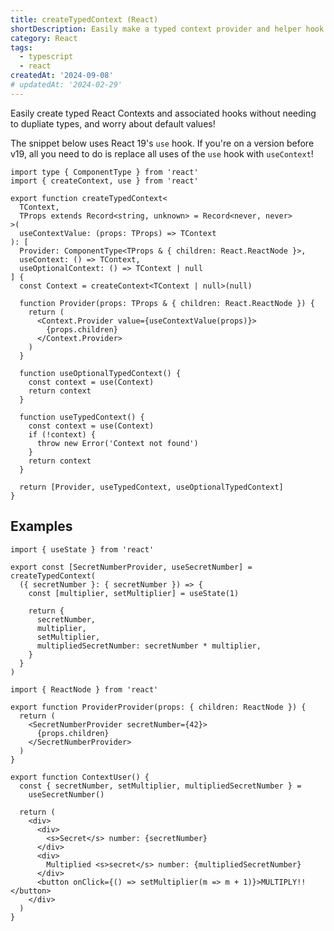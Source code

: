```yaml
---
title: createTypedContext (React)
shortDescription: Easily make a typed context provider and helper hook in React
category: React
tags:
  - typescript
  - react
createdAt: '2024-09-08'
# updatedAt: '2024-02-29'
---
```


Easily create typed React Contexts and associated hooks without needing to
dupliate types, and worry about default values!

<Note variant='warning'>

The snippet below uses React 19's `use` hook. If you're on a version before v19,
all you need to do is replace all uses of the `use` hook with `useContext`!

</Note>

```tsx
import type { ComponentType } from 'react'
import { createContext, use } from 'react'

export function createTypedContext<
  TContext,
  TProps extends Record<string, unknown> = Record<never, never>
>(
  useContextValue: (props: TProps) => TContext
): [
  Provider: ComponentType<TProps & { children: React.ReactNode }>,
  useContext: () => TContext,
  useOptionalContext: () => TContext | null
] {
  const Context = createContext<TContext | null>(null)

  function Provider(props: TProps & { children: React.ReactNode }) {
    return (
      <Context.Provider value={useContextValue(props)}>
        {props.children}
      </Context.Provider>
    )
  }

  function useOptionalTypedContext() {
    const context = use(Context)
    return context
  }

  function useTypedContext() {
    const context = use(Context)
    if (!context) {
      throw new Error('Context not found')
    }
    return context
  }

  return [Provider, useTypedContext, useOptionalTypedContext]
}
```

## Examples

```tsx title="~/lib/secret-number/context.tsx"
import { useState } from 'react'

export const [SecretNumberProvider, useSecretNumber] = createTypedContext(
  ({ secretNumber }: { secretNumber }) => {
    const [multiplier, setMultiplier] = useState(1)

    return {
      secretNumber,
      multiplier,
      setMultiplier,
      multipliedSecretNumber: secretNumber * multiplier,
    }
  }
)
```

```tsx title="~/component/that/renders/provider"
import { ReactNode } from 'react'

export function ProviderProvider(props: { children: ReactNode }) {
  return (
    <SecretNumberProvider secretNumber={42}>
      {props.children}
    </SecretNumberProvider>
  )
}
```

```tsx title="~/component/that/consumes/context"
export function ContextUser() {
  const { secretNumber, setMultiplier, multipliedSecretNumber } =
    useSecretNumber()

  return (
    <div>
      <div>
        <s>Secret</s> number: {secretNumber}
      </div>
      <div>
        Multiplied <s>secret</s> number: {multipliedSecretNumber}
      </div>
      <button onClick={() => setMultiplier(m => m + 1)}>MULTIPLY!!</button>
    </div>
  )
}
```
